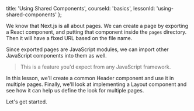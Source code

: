 
  title: 'Using Shared Components',
  courseId: 'basics',
  lessonId: 'using-shared-components'
};

We know that Next.js is all about pages. We can create a page by exporting a React component, and putting that component inside the `pages` directory. Then it will have a fixed URL based on the file name.

Since exported pages are JavaScript modules, we can import other JavaScript components into them as well.

> This is a feature you'd expect from any JavaScript framework.

In this lesson, we'll create a common Header component and use it in multiple pages. Finally, we'll look at implementing a Layout component and see how it can help us define the look for multiple pages.

Let's get started.


